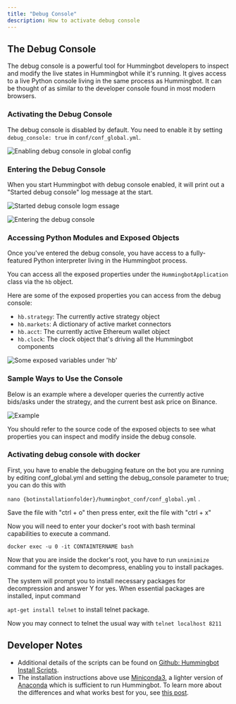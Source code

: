 ```yaml
---
title: "Debug Console"
description: How to activate debug console
---
```



## The Debug Console

The debug console is a powerful tool for Hummingbot developers to inspect and modify the live states in Hummingbot while it's running. It gives access to a live Python console living in the same process as Hummingbot. It can be thought of as similar to the developer console found in most modern browsers.

### Activating the Debug Console

The debug console is disabled by default. You need to enable it by setting `debug_console: true` in `conf/conf_global.yml`.

![Enabling debug console in global config](/img/debug1.png)

### Entering the Debug Console

When you start Hummingbot with debug console enabled, it will print out a "Started debug console" log message at the start.

![Started debug console logm essage](/img/debug2.png)

<Callout
  type="note"
  body="The port number printed in the debug message (port 8211 in the example above), you can use `telnet` or `nc` to access the debug console by connecting to the TCP port described in the log message."
/>

![Entering the debug console](/img/debug3.png)

### Accessing Python Modules and Exposed Objects

Once you've entered the debug console, you have access to a fully-featured Python interpreter living in the Hummingbot process.

You can access all the exposed properties under the `HummingbotApplication` class via the `hb` object.

Here are some of the exposed properties you can access from the debug console:

- `hb.strategy`: The currently active strategy object
- `hb.markets`: A dictionary of active market connectors
- `hb.acct`: The currently active Ethereum wallet object
- `hb.clock`: The clock object that's driving all the Hummingbot components

![Some exposed variables under 'hb'](/img/debug4.png)

### Sample Ways to Use the Console

Below is an example where a developer queries the currently active bids/asks under the strategy, and the current best ask price on Binance.

![Example](/img/debug5.png)

You should refer to the source code of the exposed objects to see what properties you can inspect and modify inside the debug console.

### Activating debug console with docker

First, you have to enable the debugging feature on the bot you are running by editing conf_global.yml and setting the debug_console parameter to true; you can do this with

`nano {botinstallationfolder}/hummingbot_conf/conf_global.yml` .

Save the file with "ctrl + o" then press enter, exit the file with "ctrl + x"

Now you will need to enter your docker's root with bash terminal capabilities to execute a command.

`docker exec -u 0 -it CONTAINTERNAME bash`

Now that you are inside the docker's root, you have to run `unminimize` command for the system to decompress, enabling you to install packages.

The system will prompt you to install necessary packages for decompression and answer Y for yes. When essential packages are installed, input command

`apt-get install telnet` to install telnet package.

Now you may connect to telnet the usual way with `telnet localhost 8211`

## Developer Notes

- Additional details of the scripts can be found on [Github: Hummingbot Install Scripts](https://github.com/CoinAlpha/hummingbot/tree/development/installation/install-from-source).
- The installation instructions above use [Miniconda3](https://docs.conda.io/en/latest/miniconda.html), a lighter version of [Anaconda](https://www.anaconda.com/) which is sufficient to run Hummingbot. To learn more about the differences and what works best for you, see [this post](http://deeplearning.lipingyang.org/2018/12/23/anaconda-vs-miniconda-vs-virtualenv/).
